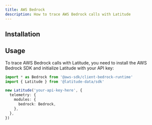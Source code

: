 ```yaml
---
title: AWS Bedrock
description: How to trace AWS Bedrock calls with Latitude
---
```


## Installation


<Installation />

## Usage

To trace AWS Bedrock calls with Latitude, you need to install the AWS Bedrock SDK
and initialize Latitude with your API key:

```typescript
import * as Bedrock from '@aws-sdk/client-bedrock-runtime'
import { Latitude } from '@latitude-data/sdk'

new Latitude('your-api-key-here', {
  telemetry: {
    modules: {
      bedrock: Bedrock,
    },
  },
})
```
